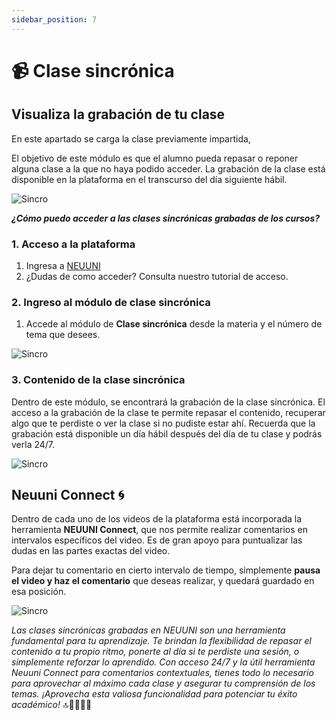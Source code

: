 ```yaml
---
sidebar_position: 7
---
```



# 📹 Clase sincrónica

## Visualiza la grabación de tu clase

En este apartado se carga la clase previamente impartida, 

El objetivo de este módulo es que el alumno pueda repasar o reponer alguna clase a la que no haya podido acceder. La grabación de la clase está
disponible en la plataforma en el transcurso del día siguiente hábil.

![Sincro](./img/csincr1.jpg)

***¿Cómo puedo acceder a las clases sincrónicas grabadas de los cursos?***

### 1. Acceso a la plataforma

1. Ingresa a [NEUUNI](https://unineuuni.edu.mx/)
2. ¿Dudas de como acceder? Consulta nuestro <CustomLink href="../Primeros pasos/ingreso-plataforma.html">tutorial de acceso</CustomLink>. 

### 2. Ingreso al módulo de clase sincrónica

1. Accede al módulo de **Clase sincrónica** desde la materia y el número de tema que desees.

![Sincro](./img/sincroni1.jpg)

### 3. Contenido de la clase sincrónica

Dentro de este módulo, se encontrará la grabación de la clase sincrónica. El acceso a la grabación de la clase te
permite repasar el contenido, recuperar algo que te perdiste o ver la clase si no pudiste estar ahí. Recuerda 
que la grabación está disponible un día hábil después del día de tu clase y podrás verla 24/7. 

![Sincro](./img/csincr3.jpg)

## Neuuni Connect 🌀

Dentro de cada uno de los videos de la plataforma está incorporada la herramienta **NEUUNI Connect**, que nos permite
realizar comentarios en intervalos específicos del video. Es de gran apoyo para puntualizar las dudas en las partes
exactas del video.

Para dejar tu comentario en cierto intervalo de tiempo, simplemente **pausa el video y haz el comentario** que deseas realizar,
y quedará guardado en esa posición.

![Sincro](./img/csincr4.jpg)

*Las clases sincrónicas grabadas en NEUUNI son una herramienta fundamental para tu aprendizaje. Te brindan la flexibilidad de repasar el contenido a tu propio ritmo, ponerte al día si te perdiste una sesión, o simplemente reforzar lo aprendido. Con acceso 24/7 y la útil herramienta Neuuni Connect para comentarios contextuales, tienes todo lo necesario para aprovechar al máximo cada clase y asegurar tu comprensión de los temas. ¡Aprovecha esta valiosa funcionalidad para potenciar tu éxito académico!* 🔝👩‍🎓🧑‍🎓